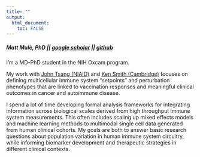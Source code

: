 ```yaml
---
title: ""
output: 
  html_document:
    toc: FALSE
---
```

##### <strong>  Matt Mulè, PhD || [google scholar](https://scholar.google.com/citations?user=eDbDGyIAAAAJ&hl=en) || [github](https://github.com/MattPM)  </strong> 

I'm a MD-PhD student in the NIH Oxcam program.  

My work with [John Tsang (NIAID)](https://www.niaid.nih.gov/research/john-tsang-phd) and [Ken Smith (Cambridge)](http://www.med.cam.ac.uk/smith/) focuses on defining multicellular immune system "setpoints" and perturbation phenotypes that are linked to vaccination responses and meaningful clinical outcomes in cancer and autoimmune disease.     

I spend a lot of time developing formal analysis frameworks for integrating information across biological scales derived from high throughput immune system measurements. This often includes scaling up mixed effects models and machine learning methods to multimodal single cell data generated from human clinical cohorts. My goals are both to answer basic research questions about population variation in human immune system circuitry, while informing biomarker development and therapeutic strategies in different clinical contexts.
